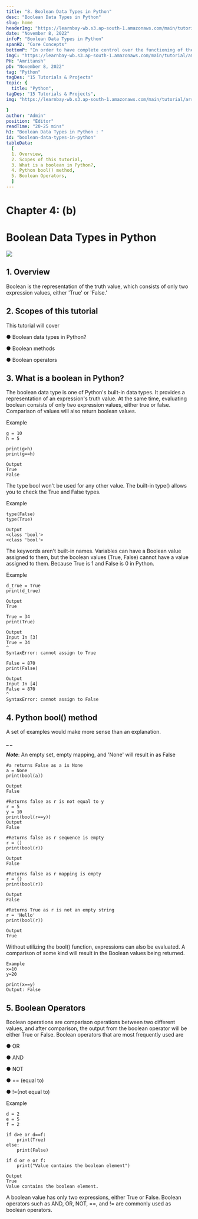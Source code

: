 ```yaml
---
title: "8. Boolean Data Types in Python"
desc: "Boolean Data Types in Python"
slug: home
headerImg: "https://learnbay-wb.s3.ap-south-1.amazonaws.com/main/tutorial/python.png"
date: "November 8, 2022"
infoP: "Boolean Data Types in Python"
spanH2: "Core Concepts"
bottomP: "In order to have complete control over the functioning of their data structures, Python users can design their own."
imgC: "https://learnbay-wb.s3.ap-south-1.amazonaws.com/main/tutorial/amritansh.png"
PH: "Amritansh"
pD: "November 8, 2022"
tag: "Python"
tagDes: "15 Tutorials & Projects"
topic: {
  title: "Python",
tagDes: "15 Tutorials & Projects",
img: "https://learnbay-wb.s3.ap-south-1.amazonaws.com/main/tutorial/arrow.png"

}
author: "Admin"
position: "Editor"
readTime: "20-25 mins"
h1: "Boolean Data Types in Python : "
id: "boolean-data-types-in-python"
tableData:
  [
  1. Overview,
  2. Scopes of this tutorial,  
  3. What is a boolean in Python?,  
  4. Python bool() method,  
  5. Boolean Operators,
  ]
---
```



# Chapter 4: (b)


# Boolean Data Types in Python


<img src="https://learnbay-wb.s3.ap-south-1.amazonaws.com/main/tutorial/Python+variable-main+banner.jpg"></img>



## 1. Overview

Boolean is the representation of the truth value, which consists of only two expression values, either 'True' or 'False.'


## 2. Scopes of this tutorial

This tutorial will cover


●      Boolean data types in Python?


●      Boolean methods


●      Boolean operators

 


## 3. What is a boolean in Python?

The boolean data type is one of Python's built-in data types. It provides a representation of an expression's truth value. At the same time, evaluating boolean consists of only two expression values, either true or false. Comparison of values will also return boolean values.

 

Example


```
g = 10
h = 5
 
print(g>h)
print(g==h)
 
Output
True
False
```


 

The type bool won't be used for any other value. The built-in type() allows you to check the True and False types.

 

Example


```
type(False)
type(True)
 
Output
<class 'bool'>
<class 'bool'>
```


 

The keywords aren't built-in names. Variables can have a Boolean value assigned to them, but the boolean values (True, False) cannot have a value assigned to them. Because True is 1 and False is 0 in Python.

Example

 


```
d_true = True
print(d_true)
 
Output
True
 
True = 34
print(True)
 
Output
Input In [3]
True = 34
^
SyntaxError: cannot assign to True
 
False = 870
print(False)
 
Output
Input In [4]
False = 870
^
SyntaxError: cannot assign to False
```


 


## 4. Python bool() method

A set of examples would make more sense than an explanation.

**_ _**

**_Note_**: An empty set, empty mapping, and 'None' will result in as False

 


```
#a returns False as a is None
a = None
print(bool(a))
 
Output
False
 
#Returns false as r is not equal to y
r = 5
y = 10
print(bool(r==y))
Output
False
 
#Returns false as r sequence is empty
r = ()
print(bool(r))
 
Output
False
 
#Returns false as r mapping is empty
r = {}
print(bool(r))
 
Output
False
 
#Returns True as r is not an empty string
r = 'Hello'
print(bool(r))
 
Output
True
```


 

Without utilizing the bool() function, expressions can also be evaluated. A comparison of some kind will result in the Boolean values being returned.

 


```
Example
x=10
y=20
 
print(x==y)
Output: False
```


 


## 5. Boolean Operators

Boolean operations are comparison operations between two different values, and after comparison, the output from the boolean operator will be either True or False. Boolean operators that are most frequently used are


●      OR


●      AND


●      NOT


●      == (equal to)


●      !=(not equal to)

 

Example


```
d = 2
e = 5
f = 2
                        	
if d>e or d==f:
 	print(True)
else:
 	print(False)
 
if d or e or f:
 	print("Value contains the boolean element")
 
Output
True
Value contains the boolean element.
```


 

A boolean value has only two expressions, either True or False. Boolean operators such as AND, OR, NOT, ==, and != are commonly used as boolean operators.

